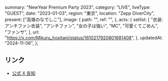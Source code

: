   summary: "NewYear Premium Party 2023",
  category: "LIVE",
  liveType: "GUEST",
  date: "2023-01-03",
  region: "東京",
  location: "Zepp DiverCity",
  present: ["高嶺のなでしこ"],
  image: {
    path: "",
    ref: "",
  },
  acts: {
    setlist: [
      "衣装:アンチファン衣装",
      "アンチファン",
      "女の子は強い",
      "MC",
      "可愛くてごめん",
      "ファンサ",
    ],
    url: "https://x.com/Mikuru_hositani/status/1610217920801681408",
  },
  updatedAt: "2024-11-06",
};

## リンク

- [公式 X 告知](https://x.com/takanenofficial/status/1594571312290111488)

